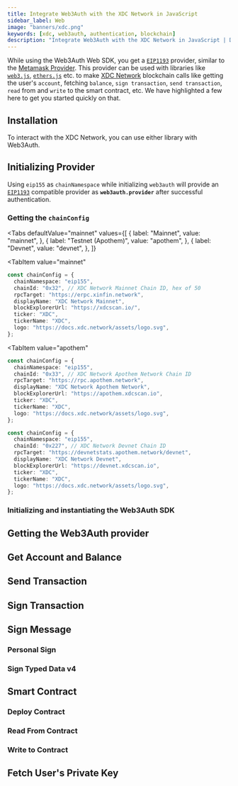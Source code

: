 ```yaml
---
title: Integrate Web3Auth with the XDC Network in JavaScript
sidebar_label: Web
image: "banners/xdc.png"
keywords: [xdc, web3auth, authentication, blockchain]
description: "Integrate Web3Auth with the XDC Network in JavaScript | Documentation - Web3Auth"
---
```



<SEO
  title="Integrate Web3Auth with the XDC Network in JavaScript"
  description="Integrate Web3Auth with the XDC Network in JavaScript | Documentation - Web3Auth"
  image="https://web3auth.io/docs/banners/xdc.png"
  slug="/connect-blockchain/evm/xdc/web"
/>

While using the Web3Auth Web SDK, you get a [`EIP1193`](https://eips.ethereum.org/EIPS/eip-1193)
provider, similar to the [Metamask Provider](https://docs.metamask.io/guide/ethereum-provider.html).
This provider can be used with libraries like
[`web3.js`](https://web3js.readthedocs.io/en/v1.2.8/getting-started.html),
[`ethers.js`](https://docs.ethers.io/v5/getting-started/) etc. to make
[XDC Network](https://xinfin.org) blockchain calls like getting the user's `account`, fetching
`balance`, `sign transaction`, `send transaction`, `read` from and `write` to the smart contract,
etc. We have highlighted a few here to get you started quickly on that.

## Installation

To interact with the XDC Network, you can use either library with Web3Auth.

<InstallationSnippet />

## Initializing Provider

Using `eip155` as `chainNamespace` while initializing `web3auth` will provide an
[`EIP1193`](https://eips.ethereum.org/EIPS/eip-1193) compatible provider as **`web3auth.provider`**
after successful authentication.

### Getting the `chainConfig`

<Tabs
 defaultValue="mainnet"
  values={[
    { label: "Mainnet", value: "mainnet", },
    { label: "Testnet (Apothem)", value: "apothem", },
    { label: "Devnet", value: "devnet", },
  ]}
>
<TabItem
  value="mainnet"
>

```typescript
const chainConfig = {
  chainNamespace: "eip155",
  chainId: "0x32", // XDC Network Mainnet Chain ID, hex of 50
  rpcTarget: "https://erpc.xinfin.network",
  displayName: "XDC Network Mainnet",
  blockExplorerUrl: "https://xdcscan.io/",
  ticker: "XDC",
  tickerName: "XDC",
  logo: "https://docs.xdc.network/assets/logo.svg",
};
```

</TabItem>

<TabItem
  value="apothem"
>

```typescript
const chainConfig = {
  chainNamespace: "eip155",
  chainId: "0x33", // XDC Network Apothem Network Chain ID
  rpcTarget: "https://rpc.apothem.network",
  displayName: "XDC Network Apothem Network",
  blockExplorerUrl: "https://apothem.xdcscan.io",
  ticker: "XDC",
  tickerName: "XDC",
  logo: "https://docs.xdc.network/assets/logo.svg",
};
```

</TabItem>

<TabItem value="devnet" label="Devnet">

```typescript
const chainConfig = {
  chainNamespace: "eip155",
  chainId: "0x227", // XDC Network Devnet Chain ID
  rpcTarget: "https://devnetstats.apothem.network/devnet",
  displayName: "XDC Network Devnet",
  blockExplorerUrl: "https://devnet.xdcscan.io",
  ticker: "XDC",
  tickerName: "XDC",
  logo: "https://docs.xdc.network/assets/logo.svg",
};
```

</TabItem>
</Tabs>

### Initializing and instantiating the Web3Auth SDK

<InitializeWeb3Auth />

## Getting the Web3Auth provider

<GetWeb3AuthProvider />

<GetUserInfoSnippet />

## Get Account and Balance

<GetAccountAndBalanceSnippet />

## Send Transaction

<SendTransactionSnippet />

## Sign Transaction

<SignTransactionSnippet />

## Sign Message

### Personal Sign

<SignPersonalMessageSnippet />

### Sign Typed Data v4

<SignTypedDataV4Snippet />

## Smart Contract

<SmartContractSoliditySnippet />

### Deploy Contract

<DeployContractSolidityDeploySnippet />

### Read From Contract

<DeployContractSolidityReadSnippet />

### Write to Contract

<DeployContractSolidityWriteSnippet />

## Fetch User's Private Key

<FetchUserPrivateKeySnippet />

